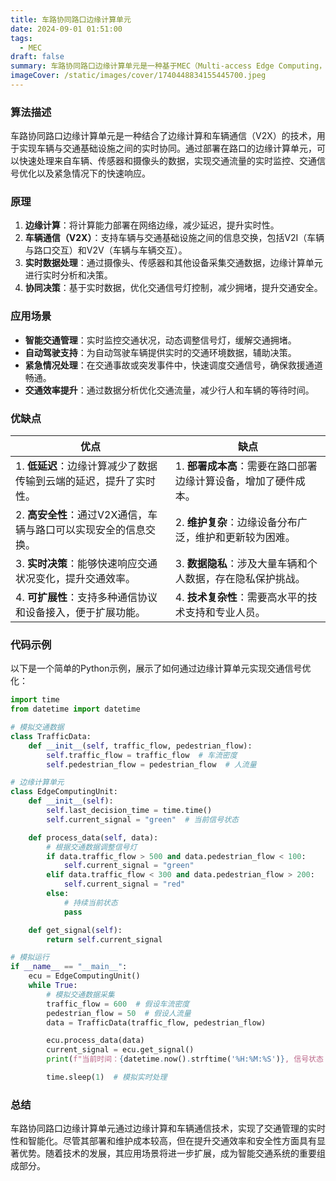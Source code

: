 ```yaml
---
title: 车路协同路口边缘计算单元
date: 2024-09-01 01:51:00
tags:
  - MEC
draft: false
summary: 车路协同路口边缘计算单元是一种基于MEC（Multi-access Edge Computing，多接入边缘计算）技术的智能交通解决方案，旨在通过边缘计算、实时通信和协同决策提升交通效率和安全性。
imageCover: /static/images/cover/1740448834155445700.jpeg
---
```


### 算法描述

车路协同路口边缘计算单元是一种结合了边缘计算和车辆通信（V2X）的技术，用于实现车辆与交通基础设施之间的实时协同。通过部署在路口的边缘计算单元，可以快速处理来自车辆、传感器和摄像头的数据，实现交通流量的实时监控、交通信号优化以及紧急情况下的快速响应。

### 原理

1. **边缘计算**：将计算能力部署在网络边缘，减少延迟，提升实时性。
2. **车辆通信（V2X）**：支持车辆与交通基础设施之间的信息交换，包括V2I（车辆与路口交互）和V2V（车辆与车辆交互）。
3. **实时数据处理**：通过摄像头、传感器和其他设备采集交通数据，边缘计算单元进行实时分析和决策。
4. **协同决策**：基于实时数据，优化交通信号灯控制，减少拥堵，提升交通安全。

### 应用场景

- **智能交通管理**：实时监控交通状况，动态调整信号灯，缓解交通拥堵。
- **自动驾驶支持**：为自动驾驶车辆提供实时的交通环境数据，辅助决策。
- **紧急情况处理**：在交通事故或突发事件中，快速调度交通信号，确保救援通道畅通。
- **交通效率提升**：通过数据分析优化交通流量，减少行人和车辆的等待时间。

### 优缺点

| **优点**                                                          | **缺点**                                                        |
| ----------------------------------------------------------------- | --------------------------------------------------------------- |
| 1. **低延迟**：边缘计算减少了数据传输到云端的延迟，提升了实时性。 | 1. **部署成本高**：需要在路口部署边缘计算设备，增加了硬件成本。 |
| 2. **高安全性**：通过V2X通信，车辆与路口可以实现安全的信息交换。  | 2. **维护复杂**：边缘设备分布广泛，维护和更新较为困难。         |
| 3. **实时决策**：能够快速响应交通状况变化，提升交通效率。         | 3. **数据隐私**：涉及大量车辆和个人数据，存在隐私保护挑战。     |
| 4. **可扩展性**：支持多种通信协议和设备接入，便于扩展功能。       | 4. **技术复杂性**：需要高水平的技术支持和专业人员。             |

### 代码示例

以下是一个简单的Python示例，展示了如何通过边缘计算单元实现交通信号优化：

```python
import time
from datetime import datetime

# 模拟交通数据
class TrafficData:
    def __init__(self, traffic_flow, pedestrian_flow):
        self.traffic_flow = traffic_flow  # 车流密度
        self.pedestrian_flow = pedestrian_flow  # 人流量

# 边缘计算单元
class EdgeComputingUnit:
    def __init__(self):
        self.last_decision_time = time.time()
        self.current_signal = "green"  # 当前信号状态

    def process_data(self, data):
        # 根据交通数据调整信号灯
        if data.traffic_flow > 500 and data.pedestrian_flow < 100:
            self.current_signal = "green"
        elif data.traffic_flow < 300 and data.pedestrian_flow > 200:
            self.current_signal = "red"
        else:
            # 持续当前状态
            pass

    def get_signal(self):
        return self.current_signal

# 模拟运行
if __name__ == "__main__":
    ecu = EdgeComputingUnit()
    while True:
        # 模拟交通数据采集
        traffic_flow = 600  # 假设车流密度
        pedestrian_flow = 50  # 假设人流量
        data = TrafficData(traffic_flow, pedestrian_flow)

        ecu.process_data(data)
        current_signal = ecu.get_signal()
        print(f"当前时间：{datetime.now().strftime('%H:%M:%S')}, 信号状态：{current_signal}")

        time.sleep(1)  # 模拟实时处理
```

### 总结

车路协同路口边缘计算单元通过边缘计算和车辆通信技术，实现了交通管理的实时性和智能化。尽管其部署和维护成本较高，但在提升交通效率和安全性方面具有显著优势。随着技术的发展，其应用场景将进一步扩展，成为智能交通系统的重要组成部分。
